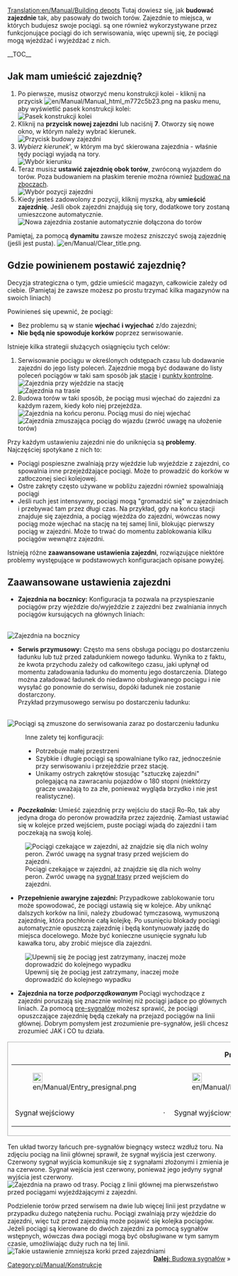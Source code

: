 [[Translation:en/Manual/Building depots]]
{{pl/Manual/Tutorial/Tutorial}}
Tutaj dowiesz się, jak '''budować zajezdnie''' tak, aby pasowały do twoich torów. 
Zajezdnie to miejsca, w których budujesz swoje pociągi. są one również wykorzystywane przez funkcjonujące pociągi do ich serwisowania, więc upewnij się, że pociągi mogą wjeżdżać i wyjeżdżać z nich. 

__TOC__
== Jak mam umieścić zajezdnię? ==
#Po pierwsze, musisz otworzyć menu konstrukcji kolei - kliknij na przycisk [[File:en/Manual/Manual html m772c5b23.png]] na pasku menu, aby wyświetlić pasek konstrukcji kolei: <br/>[[File:en/Manual/Railroad Construction.png|none|frame|Pasek konstrukcji kolei]]
#Kliknij na '''przycisk nowej zajezdni''' lub naciśnij '''7'''. Otworzy się nowe okno, w którym należy wybrać kierunek.<br/>[[File:en/Manual/New depot.png|none|frame|Przycisk budowy zajezdni]]
#''Wybierz kierunek''', w którym ma być skierowana zajezdnia - właśnie tędy pociągi wyjadą na tory.<br/>[[File:en/Manual/Depot direction.png|none|frame|Wybór kierunku]]
#Teraz musisz '''ustawić zajezdnię obok torów''', zwróconą wyjazdem do torów. Poza budowaniem na płaskim terenie można również [[pl/Archive/Manual/Settings/Budowa na skarpach|budować na zboczach]].<br/>[[File:en/Manual/Depot position.png|none|frame|Wybór pozycji zajezdni]]
#Kiedy jesteś zadowolony z pozycji, kliknij myszką, aby '''umieścić zajezdnię'''. Jeśli obok zajezdni znajdują się tory, dodatkowe tory zostaną umieszczone automatycznie.<br/>[[File:en/Manual/New depot placed.png|none|frame|Nowa zajezdnia zostanie automatycznie dołączona do torów]]

Pamiętaj, za pomocą '''dynamitu''' zawsze możesz zniszczyć swoją zajezdnię (jeśli jest pusta). [[File:en/Manual/Clear title.png]].

== Gdzie powinienem postawić zajezdnię? ==
Decyzja strategiczna o tym, gdzie umieścić magazyn, całkowicie zależy od ciebie. (Pamiętaj że zawsze możesz po prostu trzymać kilka magazynów na swoich liniach)

Powinieneś się upewnić, że pociągi:
*Bez problemu są w stanie '''wjechać i wyjechać''' z/do zajezdni;
*'''Nie będą nie spowoduje korków''' poprzez serwisowanie.

Istnieje kilka strategii służących osiągnięciu tych celów:
#Serwisowanie pociągu w określonych odstępach czasu lub dodawanie zajezdni do jego listy poleceń. Zajezdnie mogą być dodawane do listy poleceń pociągów w taki sam sposób jak [[pl/Manual/Stacje|stacje]] i [[pl/Punkt kontrolny|punkty kontrolne]].<br/>[[File:en/Manual/Depot at station entrance.png|none|frame|Zajezdnia przy wjeździe na stację]]<br>[[File:en/Manual/Depots-basic.png|none|frame|Zajezdnia na trasie]]
#Budowa torów w taki sposób, że pociąg musi wjechać do zajezdni za każdym razem, kiedy koło niej przejeżdża.<br/>[[File:en/Manual/Depot end of station.png|none|frame|Zajezdnia na końcu peronu. Pociąg musi do niej wjechać]]<br>[[File:en/Manual/Depots-forced.png|none|frame|Zajezdnia zmuszająca pociąg do wjazdu (zwróć uwagę na ułożenie torów)]]

Przy każdym ustawieniu zajezdni nie do uniknięcia są '''problemy'''. Najczęściej spotykane z nich to:
* Pociągi pospieszne zwalniają przy wjeździe lub wyjeździe z zajezdni, co spowalnia inne przejeżdżające pociągi. Może to prowadzić do korków w zatłoczonej sieci kolejowej.
* Ostre zakręty często używane w pobliżu zajezdni również spowalniają pociągi
* Jeśli ruch jest intensywny, pociągi mogą "gromadzić się" w zajezdniach i przebywać tam przez długi czas. Na przykład, gdy na końcu stacji znajduje się zajezdnia, a pociąg wjeżdża do zajezdni, wówczas nowy pociąg może wjechać na stację na tej samej linii, blokując pierwszy pociąg w zajezdni. Może to trwać do momentu zablokowania kilku pociągów wewnątrz zajezdni.

Istnieją różne '''zaawansowane ustawienia zajezdni''', rozwiązujące niektóre problemy występujące w podstawowych konfiguracjach opisane powyżej.

== Zaawansowane ustawienia zajezdni ==
*'''Zajezdnia na bocznicy:''' Konfiguracja ta pozwala na przyspieszanie pociągów przy wjeździe do/wyjeździe z zajezdni bez zwalniania innych pociągów kursujących na głównych liniach:
<br/>[[File:en/Manual/Depots-at-both-lines.png|none|frame|Zajezdnia na bocznicy]]
*'''Serwis przymusowy:''' Często ma sens obsługa pociągu po dostarczeniu ładunku lub tuż przed załadunkiem nowego ładunku.  Wynika to z faktu, że kwota przychodu zależy od całkowitego czasu, jaki upłynął od momentu załadowania ładunku do momentu jego dostarczenia. Dlatego można załadować ładunek do niedawno obsługiwanego pociągu i nie wysyłać go ponownie do serwisu, dopóki ładunek nie zostanie dostarczony.<br/>Przykład przymusowego serwisu po dostarczeniu ładunku:
<br/>[[File:en/Manual/Unload-then-service.png|none|frame|Pociągi są zmuszone do serwisowania zaraz po dostarczeniu ładunku]]
:Inne zalety tej konfiguracji:
:* Potrzebuje małej przestrzeni
:* Szybkie i długie pociągi są spowalniane tylko raz, jednocześnie przy serwisowaniu i przejeździe przez stację.
:* Unikamy ostrych zakrętów stosując "sztuczkę zajezdni" polegającą na zawracaniu pojazdów o 180 stopni (niektórzy gracze uważają to za złe, ponieważ wygląda brzydko i nie jest realistyczne).
*'''''Poczekalnia:''''' Umieść zajezdnię przy wejściu do stacji Ro-Ro, tak aby jedyna droga do peronów prowadziła przez zajezdnię. Zamiast ustawiać się w kolejce przed wejściem, puste pociągi wjadą do zajezdni i tam poczekają na swoją kolej. 
[[File:en/Manual/Overflow-depot.png|none|frame|Pociągi czekające w zajezdni, aż znajdzie się dla nich wolny peron. Zwróć uwagę na [[pl/Sygnały Trasy|sygnał trasy]] przed wejściem do zajezdni.]]
*'''Przepełnienie awaryjne zajezdni:''' Przypadkowe zablokowanie toru może spowodować, że pociągi ustawią się w kolejce. Aby uniknąć dalszych korków na linii, należy zbudować tymczasową, wymuszoną zajezdnię, która pochłonie całą kolejkę. Po usunięciu blokady pociągi automatycznie opuszczą zajezdnię i będą kontynuowały jazdę do miejsca docelowego. Może być konieczne usunięcie sygnału lub kawałka toru, aby zrobić miejsce dla zajezdni.
[[File:en/Manual/Emergency-depot.png|none|frame|Upewnij się że pociąg jest zatrzymany, inaczej może doprowadzić do kolejnego wypadku]]
*'''Zajezdnia na torze ''podporządkowanym''''' Pociągi wychodzące z zajezdni poruszają się znacznie wolniej niż pociągi jadące po głównych liniach.  Za pomocą [[pl/Pre-sygnały|pre-sygnałów]] możesz sprawić, że pociągi opuszczające zajezdnię będą czekały na przejazd pociągów na linii głównej.  Dobrym pomysłem jest zrozumienie pre-sygnałów, jeśli chcesz zrozumieć JAK i CO tu działa.
{|
|style="border: 1px solid darkgray;"|
{| align="center"
|+'''Pre-signals'''
|- align="center"
|style="border: none;"|[[File:en/Manual/Entry presignal.png|22px]]
|style="border: none;"|
|style="border: none;"|[[File:en/Manual/Exit presignal.png|22px]]
|style="border: none;"|
|style="border: none;"|[[File:en/Manual/Combo presignal.png|22px]]
|- align="center"
|style="border: none;"|Sygnał wejściowy
|style="border: none;"|&nbsp;&middot;&nbsp;
|style="border: none;"|Sygnał wyjściowy
|style="border: none;"|&nbsp;&middot;&nbsp;
|style="border: none;"|Sygnał złożony
|}
|}

Ten układ tworzy łańcuch pre-sygnałów biegnący wstecz wzdłuż toru. Na zdjęciu pociąg na linii głównej sprawił, że sygnał wyjścia jest czerwony. Czerwony sygnał wyjścia komunikuje się z sygnałami złożonymi i zmienia je na czerwone. Sygnał wejścia jest czerwony, ponieważ jego jedyny sygnał wyjścia jest czerwony.<br/>[[File:en/Manual/Right-of-way depot.png|none|frame|Zajezdnia na prawo od trasy. Pociąg z linii głównej ma pierwszeństwo przed pociągami wyjeżdżającymi z zajezdni.]]

Podzielenie torów przed serwisem na dwie lub więcej linii jest przydatne w przypadku dużego natężenia ruchu. Pociągi zwalniają przy wjeździe do zajezdni, więc tuż przed zajezdnią może pojawić się kolejka pociągów. Jeżeli pociągi są kierowane do dwóch zajezdni za pomocą sygnałów wstępnych, wówczas dwa pociągi mogą być obsługiwane w tym samym czasie, umożliwiając duży ruch na tej linii.<br/>[[File:en/Manual/Split-before-servicing.png|none|frame|Takie ustawienie zmniejsza korki przed zajezdniami]]
<span style="float: right">[[pl/Stawianie sygnałów|'''Dalej''': Budowa sygnałów]] &raquo;</span>

[[Category:pl/Manual/Konstrukcje]]